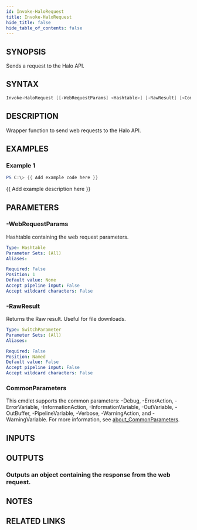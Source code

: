 ```yaml
---
id: Invoke-HaloRequest
title: Invoke-HaloRequest
hide_title: false
hide_table_of_contents: false
---
```


## SYNOPSIS

Sends a request to the Halo API.

## SYNTAX

```powershell
Invoke-HaloRequest [[-WebRequestParams] <Hashtable>] [-RawResult] [<CommonParameters>]
```

## DESCRIPTION

Wrapper function to send web requests to the Halo API.

## EXAMPLES

### Example 1

```powershell
PS C:\> {{ Add example code here }}
```

{{ Add example description here }}

## PARAMETERS

### -WebRequestParams

Hashtable containing the web request parameters.

```yaml
Type: Hashtable
Parameter Sets: (All)
Aliases:

Required: False
Position: 1
Default value: None
Accept pipeline input: False
Accept wildcard characters: False
```

### -RawResult

Returns the Raw result.
Useful for file downloads.

```yaml
Type: SwitchParameter
Parameter Sets: (All)
Aliases:

Required: False
Position: Named
Default value: False
Accept pipeline input: False
Accept wildcard characters: False
```

### CommonParameters

This cmdlet supports the common parameters: -Debug, -ErrorAction, -ErrorVariable, -InformationAction, -InformationVariable, -OutVariable, -OutBuffer, -PipelineVariable, -Verbose, -WarningAction, and -WarningVariable. For more information, see [about_CommonParameters](http://go.microsoft.com/fwlink/?LinkID=113216).

## INPUTS

## OUTPUTS

### Outputs an object containing the response from the web request.

## NOTES

## RELATED LINKS
